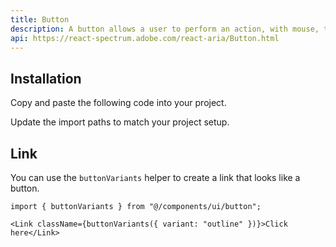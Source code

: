 ```yaml
---
title: Button
description: A button allows a user to perform an action, with mouse, touch, and keyboard interactions.
api: https://react-spectrum.adobe.com/react-aria/Button.html
---
```


<ComponentPreview name="ui/button/demo.tsx" />

## Installation

<Steps>

<Step>Copy and paste the following code into your project.</Step>

<ComponentSource name="ui/button/index.tsx" />

<Step>Update the import paths to match your project setup.</Step>

</Steps>

## Link

You can use the `buttonVariants` helper to create a link that looks like a button.

```tsx
import { buttonVariants } from "@/components/ui/button";
```

```tsx
<Link className={buttonVariants({ variant: "outline" })}>Click here</Link>
```

